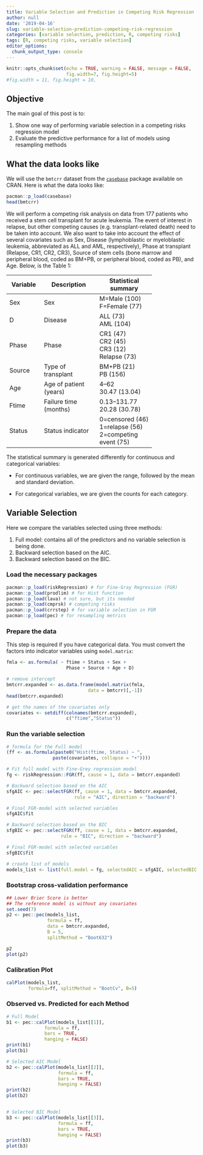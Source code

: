 ```yaml
---
title: Variable Selection and Prediction in Competing Risk Regression
author: null
date: '2019-04-16'
slug: variable-selection-prediction-competing-risk-regression
categories: [variable selection, prediction, R, competing risks]
tags: [R, competing risks, variable selection]
editor_options: 
  chunk_output_type: console
---
```


```r
knitr::opts_chunk$set(echo = TRUE, warning = FALSE, message = FALSE,
                      fig.width=7, fig.height=5)
#fig.width = 11, fig.height = 10, 
```


## Objective

The main goal of this post is to: 

  1. Show one way of performing variable selection in a competing risks regression model  
  2. Evaluate the predictive performance for a list of models using resampling methods  
  

## What the data looks like

We will use the `bmtcrr` dataset from the [`casebase`](https://cran.r-project.org/package=casebase) package available on CRAN. Here is what the data looks like:

```r
pacman::p_load(casebase)
head(bmtcrr)
```


<p>We will perform a competing risk analysis on data from 177 patients who received a stem cell transplant for acute leukemia. The event of interest in relapse, but other competing causes (e.g. transplant-related death) need to be taken into account. We also want to take into account the effect of several covariates such as Sex, Disease (lymphoblastic or myeloblastic leukemia, abbreviated as ALL and AML, respectively), Phase at transplant (Relapse, CR1, CR2, CR3), Source of stem cells (bone marrow and peripheral blood, coded as BM+PB, or peripheral blood, coded as PB), and Age. Below, is the Table 1:</p>
<table style="width:76%;">
<colgroup>
<col width="12%" />
<col width="31%" />
<col width="31%" />
</colgroup>
<thead>
<tr class="header">
<th>Variable</th>
<th>Description</th>
<th>Statistical summary</th>
</tr>
</thead>
<tbody>
<tr class="odd">
<td>Sex</td>
<td>Sex</td>
<td>M=Male (100) <br> F=Female (77)</td>
</tr>
<tr class="even">
<td>D</td>
<td>Disease</td>
<td>ALL (73) <br> AML (104)</td>
</tr>
<tr class="odd">
<td>Phase</td>
<td>Phase</td>
<td>CR1 (47) <br> CR2 (45) <br> CR3 (12) <br> Relapse (73)</td>
</tr>
<tr class="even">
<td>Source</td>
<td>Type of transplant</td>
<td>BM+PB (21) <br> PB (156)</td>
</tr>
<tr class="odd">
<td>Age</td>
<td>Age of patient (years)</td>
<td>4–62 <br> 30.47 (13.04)</td>
</tr>
<tr class="even">
<td>Ftime</td>
<td>Failure time (months)</td>
<td>0.13–131.77 <br> 20.28 (30.78)</td>
</tr>
<tr class="odd">
<td>Status</td>
<td>Status indicator</td>
<td>0=censored (46) <br> 1=relapse (56) <br> 2=competing event (75)</td>
</tr>
</tbody>
</table>

<p>The statistical summary is generated differently for continuous and categorical variables:</p>
<ul>
<li>
<p>For continuous variables, we are given the range, followed by the mean and standard deviation.</p>
</li>
<li>
<p>For categorical variables, we are given the counts for each category.</p>
</li>
</ul>


## Variable Selection

Here we compare the variables selected using three methods:

  1. Full model: contains all of the predictors and no variable selection is being done.  
  2. Backward selection based on the AIC.  
  3. Backward selection based on the BIC.  

### Load the necessary packages

```r
pacman::p_load(riskRegression) # for Fine-Gray Regression (FGR)
pacman::p_load(prodlim) # for Hist function
pacman::p_load(lava) # not sure, but its needed
pacman::p_load(cmprsk) # competing risks
pacman::p_load(crrstep) # for variable selection in FGR
pacman::p_load(pec) # for resampling metrics
```


### Prepare the data

This step is required if you have categorical data. You must convert the factors into indicator variables using `model.matrix`:

```r
fmla <- as.formula( ~ ftime + Status + Sex + 
                      Phase + Source + Age + D)

# remove intercept
bmtcrr.expanded <- as.data.frame(model.matrix(fmla, 
                              data = bmtcrr)[,-1])
head(bmtcrr.expanded)

# get the names of the covariates only
covariates <- setdiff(colnames(bmtcrr.expanded), 
                      c("ftime","Status"))
```


### Run the variable selection 

```r
# formula for the Full model
(ff <- as.formula(paste0("Hist(ftime, Status) ~ ",
                 paste(covariates, collapse = "+"))))

# Fit full model with Fine-Grey regression model
fg <- riskRegression::FGR(ff, cause = 1, data = bmtcrr.expanded)

# Backward selection based on the AIC
sfgAIC <- pec::selectFGR(ff, cause = 1, data = bmtcrr.expanded, 
                         rule = "AIC", direction = "backward")

# Final FGR-model with selected variables
sfgAIC$fit 

# Backward selection based on the BIC
sfgBIC <- pec::selectFGR(ff, cause = 1, data = bmtcrr.expanded, 
                    rule = "BIC", direction = "backward")

# Final FGR-model with selected variables
sfgBIC$fit

# create list of models
models_list <- list(full.model = fg, selectedAIC = sfgAIC, selectedBIC = sfgBIC)
```


### Bootstrap cross-validation performance



```r
## Lower Brier Score is better
## The reference model is without any covariates
set.seed(7)
p2 <- pec::pec(models_list,
               formula = ff,
               data = bmtcrr.expanded,
               B = 5,
               splitMethod = "Boot632")

p2
plot(p2)
```


### Calibration Plot

```r
calPlot(models_list,
        formula=ff, splitMethod = "BootCv", B=5)
```


### Observed vs. Predicted for each Method

```r

# Full Model
b1 <- pec::calPlot(models_list[[1]],
              formula = ff,
              bars = TRUE, 
              hanging = FALSE)
print(b1)
plot(b1)

# Selected AIC Model
b2 <- pec::calPlot(models_list[[2]],
                   formula = ff,
                   bars = TRUE, 
                   hanging = FALSE)
print(b2)
plot(b2)


# Selected BIC Model
b3 <- pec::calPlot(models_list[[3]],
                   formula = ff,
                   bars = TRUE, 
                   hanging = FALSE)
print(b3)
plot(b3)
```


